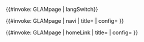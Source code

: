 <onlyinclude><div class="glam-section glam-header {{{classes|}}}"><div class="inner glam-navi-inner"><div class="glam-lang-anchor" id="GLAMlang"></div><div class="glam-navi-anchor" id="GLAMmenu"><div class="glam-navi-off" id="GLAM">[[#GLAM|<span></span>]]</div></div>{{#invoke: GLAMpage | langSwitch}}<div class="glam-navi-trigger">[[#GLAMmenu|<span></span>]][[#GLAM|<span></span>]]</div>{{#invoke: GLAMpage | navi | title={{{title|}}} | config={{{config|Template:GLAMpage/config.json}}} }}</div><div class="inner {{{innerclasses|}}}">{{#invoke: GLAMpage | homeLink | title={{{title|}}} | config={{{config|Template:GLAMpage/config.json}}} }}<div class="glam-header-slide-container"></onlyinclude></div></div></div>
